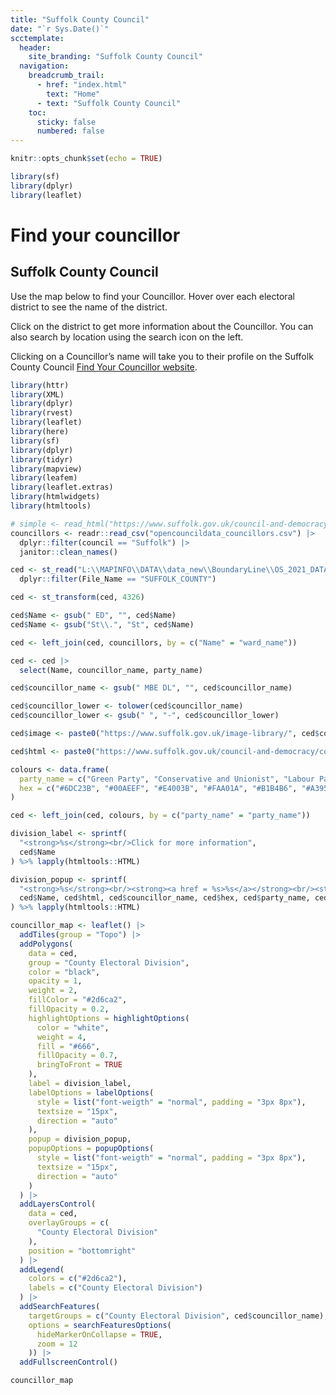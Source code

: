 ```yaml
---
title: "Suffolk County Council"
date: "`r Sys.Date()`"
scctemplate:
  header:
    site_branding: "Suffolk County Council"
  navigation:
    breadcrumb_trail:
      - href: "index.html"
        text: "Home"
      - text: "Suffolk County Council"
    toc:
      sticky: false
      numbered: false
---
```


```r
knitr::opts_chunk$set(echo = TRUE)

library(sf)
library(dplyr)
library(leaflet)
```

# Find your councillor

## Suffolk County Council

Use the map below to find your Councillor. Hover over each electoral district to see the name of the district. 

Click on the district to get more information about the Councillor. You can also search by location using the search icon on the left.

Clicking on a Councillor's name will take you to their profile on the Suffolk County Council [Find Your Councillor website](https://www.suffolk.gov.uk/council-and-democracy/councillors-and-elected-representatives/find-your-councillor).

```r
library(httr)
library(XML)
library(dplyr)
library(rvest)
library(leaflet)
library(here)
library(sf)
library(dplyr)
library(tidyr)
library(mapview)
library(leafem)
library(leaflet.extras)
library(htmlwidgets)
library(htmltools)

# simple <- read_html("https://www.suffolk.gov.uk/council-and-democracy/councillors-and-elected-representatives/find-your-councillor")
councillors <- readr::read_csv("opencouncildata_councillors.csv") |> 
  dplyr::filter(council == "Suffolk") |> 
  janitor::clean_names()

ced <- st_read("L:\\MAPINFO\\DATA\\data_new\\BoundaryLine\\OS_2021_DATA\\Data\\GB\\county_electoral_division.tab", quiet = TRUE) |> 
  dplyr::filter(File_Name == "SUFFOLK_COUNTY")

ced <- st_transform(ced, 4326)

ced$Name <- gsub(" ED", "", ced$Name)
ced$Name <- gsub("St\\.", "St", ced$Name)

ced <- left_join(ced, councillors, by = c("Name" = "ward_name"))

ced <- ced |> 
  select(Name, councillor_name, party_name)

ced$councillor_name <- gsub(" MBE DL", "", ced$councillor_name)

ced$councillor_lower <- tolower(ced$councillor_name)
ced$councillor_lower <- gsub(" ", "-", ced$councillor_lower)

ced$image <- paste0("https://www.suffolk.gov.uk/image-library/", ced$councillor_lower, "-ws-hr.jpg")

ced$html <- paste0("https://www.suffolk.gov.uk/council-and-democracy/councillors-and-elected-representatives/find-your-councillor/", ced$councillor_lower)

colours <- data.frame(
  party_name = c("Green Party", "Conservative and Unionist", "Labour Party", "Liberal Democrats", "Independent / Other", "West Suffolk Independents"),
  hex = c("#6DC23B", "#00AEEF", "#E4003B", "#FAA01A", "#B1B4B6", "#A395A5")
)

ced <- left_join(ced, colours, by = c("party_name" = "party_name"))

division_label <- sprintf(
  "<strong>%s</strong><br/>Click for more information",
  ced$Name
) %>% lapply(htmltools::HTML)

division_popup <- sprintf(
  "<strong>%s</strong><br/><strong><a href = %s>%s</a></strong><br/><strong><span style='color:%s;'>%s</span></strong><br/><img src=%s width = 240px/>",
  ced$Name, ced$html, ced$councillor_name, ced$hex, ced$party_name, ced$image
) %>% lapply(htmltools::HTML)

councillor_map <- leaflet() |> 
  addTiles(group = "Topo") |> 
  addPolygons(
    data = ced,
    group = "County Electoral Division",
    color = "black",
    opacity = 1,
    weight = 2,
    fillColor = "#2d6ca2",
    fillOpacity = 0.2,
    highlightOptions = highlightOptions(
      color = "white",
      weight = 4,
      fill = "#666",
      fillOpacity = 0.7,
      bringToFront = TRUE
    ),
    label = division_label,
    labelOptions = labelOptions(
      style = list("font-weigth" = "normal", padding = "3px 8px"),
      textsize = "15px",
      direction = "auto"
    ),
    popup = division_popup,
    popupOptions = popupOptions(
      style = list("font-weigth" = "normal", padding = "3px 8px"),
      textsize = "15px",
      direction = "auto"
    )
  ) |> 
  addLayersControl(
    data = ced,
    overlayGroups = c(
      "County Electoral Division"
    ),
    position = "bottomright"
  ) |> 
  addLegend(
    colors = c("#2d6ca2"),
    labels = c("County Electoral Division")
  ) |>
  addSearchFeatures(
    targetGroups = c("County Electoral Division", ced$councillor_name),
    options = searchFeaturesOptions(
      hideMarkerOnCollapse = TRUE,
      zoom = 12
    )) |> 
  addFullscreenControl()

councillor_map
```

